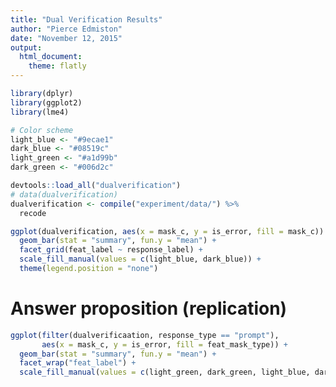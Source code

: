 ```yaml
---
title: "Dual Verification Results"
author: "Pierce Edmiston"
date: "November 12, 2015"
output:
  html_document:
    theme: flatly
---
```


```r
library(dplyr)
library(ggplot2)
library(lme4)

# Color scheme
light_blue <- "#9ecae1"
dark_blue <- "#08519c"
light_green <- "#a1d99b"
dark_green <- "#006d2c"
```

```r
devtools::load_all("dualverification")
# data(dualverification)
dualverification <- compile("experiment/data/") %>%
  recode
```

```r
ggplot(dualverification, aes(x = mask_c, y = is_error, fill = mask_c)) +
  geom_bar(stat = "summary", fun.y = "mean") +
  facet_grid(feat_label ~ response_label) +
  scale_fill_manual(values = c(light_blue, dark_blue)) +
  theme(legend.position = "none")
```

# Answer proposition (replication)

```r
ggplot(filter(dualverificaation, response_type == "prompt"),
       aes(x = mask_c, y = is_error, fill = feat_mask_type)) +
  geom_bar(stat = "summary", fun.y = "mean") +
  facet_wrap("feat_label") +
  scale_fill_manual(values = c(light_green, dark_green, light_blue, dark_blue))
```
